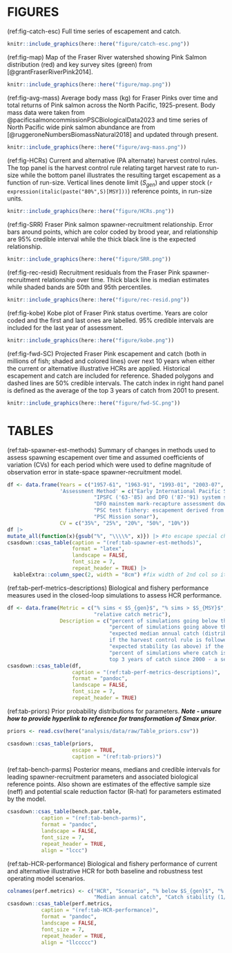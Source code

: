 # FIGURES  

(ref:fig-catch-esc) Full time series of escapement and catch.
```r
knitr::include_graphics(here::here("figure/catch-esc.png"))
```

(ref:fig-map) Map of the Fraser River watershed showing Pink Salmon distribution (red) and key survey sites (green) from [@grantFraserRiverPink2014].  
```r
knitr::include_graphics(here::here("figure/map.png"))
```

(ref:fig-avg-mass) Average body mass (kg) for Fraser Pinks over time and total returns of Pink salmon across the North Pacific, 1925-present. Body mass data were taken from @pacificsalmoncommissionPSCBiologicalData2023 and time series of North Pacific wide pink salmon abundance are from [@ruggeroneNumbersBiomassNatural2018] and updated through present.  
```r
knitr::include_graphics(here::here("figure/avg-mass.png"))
```

(ref:fig-HCRs) Current and alternative (PA alternate) harvest control rules. The top panel is the harvest control rule relating target harvest rate to run-size while the bottom panel illustrates the resulting target escapement as a function of run-size. Vertical lines denote limit ($S_{gen}$) and upper stock (`r expression(italic(paste("80%",S)[MSY]))`) reference points, in run-size units.  
```r
knitr::include_graphics(here::here("figure/HCRs.png"))
```

(ref:fig-SRR) Fraser Pink salmon spawner-recruitment relationship. Error bars around points, which are color coded by brood year, and relationship are 95% credible interval while the thick black line is the expected relationship.
```r
knitr::include_graphics(here::here("figure/SRR.png"))
```

(ref:fig-rec-resid) Recruitment residuals from the Fraser Pink spawner-recruitment relationship over time. Thick black line is median estimates while shaded bands are 50th and 95th percentiles.
```r
knitr::include_graphics(here::here("figure/rec-resid.png"))
```

(ref:fig-kobe) Kobe plot of Fraser Pink status overtime. Years are color coded and the first and last ones are labelled. 95% credible intervals are included for the last year of assessment. 
```r
knitr::include_graphics(here::here("figure/kobe.png"))
```

(ref:fig-fwd-SC) Projected Fraser Pink escapement and catch (both in millions of fish; shaded and colored lines) over next 10 years when either the current or alternative illustrative HCRs are applied. Historical escapement and catch are included for reference. Shaded polygons and dashed lines are 50% credible intervals. The catch index in right hand panel is defined as the average of the top 3 years of catch from 2001 to present.  
```r
knitr::include_graphics(here::here("figure/fwd-SC.png"))
```

\clearpage

# TABLES  

(ref:tab-spawner-est-methods) Summary of changes in methods used to assess spawning escapement over time and assumed coefficients of variation (CVs) for each period which were used to define magnitude of observation error in state-space spawner-recruitment model.

```r
df <- data.frame(Years = c("1957-61", "1963-91", "1993-01", "2003-07", "2009-present"), 
                 'Assessment Method' = c("Early International Pacific Salmon Fishing Commission (IPSFC, currently known as the Pacific Salmon Commission, PSC) system specific mark-recapture: low tagging effort", 
                            "IPSFC ('63-'85) and DFO ('87-'91) system specific mark-recapture: high precision methods in larger systems (90 of stock) and lower precision in the remainder", 
                            "DFO mainstem mark-recapture assessment downstream of major spawning grounds", 
                            "PSC test fishery: escapement derived from seine boats in marine and catch data", 
                            "PSC Mission sonar"), 
                 CV = c("35%", "25%", "20%", "50%", "10%"))
df |>
mutate_all(function(x){gsub("%", "\\\\%", x)}) |> #to escape special char latex doesn't like 
csasdown::csas_table(caption = "(ref:tab-spawner-est-methods)",
                     format = "latex", 
                     landscape = FALSE,
                     font_size = 7,
                     repeat_header = TRUE) |>
  kableExtra::column_spec(2, width = "8cm") #fix width of 2nd col so it wraps

```

(ref:tab-perf-metrics-descriptions) Biological and fishery performance measures used in the closed-loop simulations to assess HCR performance.

```r
df <- data.frame(Metric = c("% sims < $S_{gen}$", "% sims > $S_{MSY}$", "median annual catch", "catch stability (1/CV)", 
                            "relative catch metric"), 
                 Description = c("percent of simulations going below that simulations relative lower benchmark",
                                 "percent of simulations going above that simulations relative upper benchmark",
                                 "expected median annual catch (distribution of medians across years) 
                                 if the harvest control rule is followed",
                                 "expected stability (as above) if the harvest control rule is followed",
                                 "percent of simulations where catch is greater than the average of the 
                                 top 3 years of catch since 2000 - a semi-arbitrary indicator of a 'good year'"))
csasdown::csas_table(df,
                     caption = "(ref:tab-perf-metrics-descriptions)",
                     format = "pandoc",
                     landscape = FALSE,
                     font_size = 7,
                     repeat_header = TRUE)
```

(ref:tab-priors) Prior probability distributions for parameters. ***Note - unsure how to provide hyperlink to reference for transformation of Smax prior***.

```r
priors <- read.csv(here("analysis/data/raw/Table_priors.csv"))

csasdown::csas_table(priors,
                     escape = TRUE, 
                     caption = "(ref:tab-priors)")
```

(ref:tab-bench-parms) Posterior means, medians and credible intervals for leading spawner-recruitment parameters and associated biological reference points. Also shown are estimates of the effective sample size (neff) and potential scale reduction factor (R-hat) for parameters estimated by the model.

```r
csasdown::csas_table(bench.par.table,
           caption = "(ref:tab-bench-parms)",
           format = "pandoc",
           landscape = FALSE,
           font_size = 7,
           repeat_header = TRUE, 
           align = "lccc")
```

(ref:tab-HCR-performance) Biological and fishery performance of current and alternative illustrative HCR for both baseline and robustness test operating model scenarios.

```r
colnames(perf.metrics) <- c("HCR", "Scenario", "% below $S_{gen}$", "% above $S_{MSY}$", 
                            "Median annual catch", "Catch stability (1/CV)", "catch index")
csasdown::csas_table(perf.metrics,
           caption = "(ref:tab-HCR-performance)",
           format = "pandoc",
           landscape = FALSE,
           font_size = 7,
           repeat_header = TRUE, 
           align = "llccccc")
```

